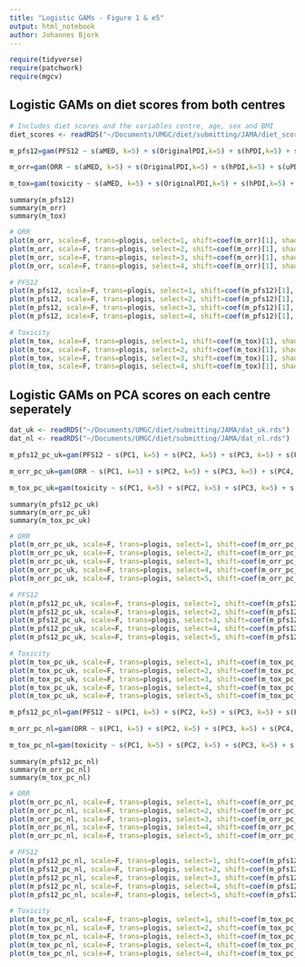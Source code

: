 ```yaml
---
title: "Logistic GAMs - Figure 1 & e5"
output: html_notebook
author: Johannes Bjork
---
```


```r
require(tidyverse)
require(patchwork)
require(mgcv)
```

## Logistic GAMs on diet scores from both centres

```r
# Includes diet scores and the variables centre, age, sex and BMI
diet_scores <- readRDS("~/Documents/UMGC/diet/submitting/JAMA/diet_scores_both_centres.rds")
```

```r
m_pfs12=gam(PFS12 ~ s(aMED, k=5) + s(OriginalPDI,k=5) + s(hPDI,k=5) + s(uPDI,k=5) + s(sex,bs="re") + s(bmi,k=5) + s(age,k=5) + s(centre,bs="re"), data=diet_scores, select=T, family=binomial, method="REML")

m_orr=gam(ORR ~ s(aMED, k=5) + s(OriginalPDI,k=5) + s(hPDI,k=5) + s(uPDI,k=5) + s(sex,bs="re") + s(bmi,k=5) + s(age,k=5) + s(centre,bs="re"), data=diet_scores, select=T, family=binomial, method="REML")

m_tox=gam(toxicity ~ s(aMED, k=5) + s(OriginalPDI,k=5) + s(hPDI,k=5) + s(uPDI,k=5) + s(sex,bs="re") + s(bmi,k=5) + s(age,k=5) + s(centre,bs="re"), data=diet_scores, select=T, family=binomial, method="REML")
```

```inspect
summary(m_pfs12)
summary(m_orr)
summary(m_tox)
```

```r
# ORR
plot(m_orr, scale=F, trans=plogis, select=1, shift=coef(m_orr)[1], shade=T, seWithMean=T, se=T) # aMED (Figure 1)
plot(m_orr, scale=F, trans=plogis, select=2, shift=coef(m_orr)[1], shade=T, seWithMean=T, se=T) # Original PDI
plot(m_orr, scale=F, trans=plogis, select=3, shift=coef(m_orr)[1], shade=T, seWithMean=T, se=T) # hPDI
plot(m_orr, scale=F, trans=plogis, select=4, shift=coef(m_orr)[1], shade=T, seWithMean=T, se=T) # uPDI

# PFS12
plot(m_pfs12, scale=F, trans=plogis, select=1, shift=coef(m_pfs12)[1], shade=T, seWithMean=T, se=T) # aMED
plot(m_pfs12, scale=F, trans=plogis, select=2, shift=coef(m_pfs12)[1], shade=T, seWithMean=T, se=T) # Original PDI
plot(m_pfs12, scale=F, trans=plogis, select=3, shift=coef(m_pfs12)[1], shade=T, seWithMean=T, se=T) # hPDI
plot(m_pfs12, scale=F, trans=plogis, select=4, shift=coef(m_pfs12)[1], shade=T, seWithMean=T, se=T) # uPDI

# Toxicity
plot(m_tox, scale=F, trans=plogis, select=1, shift=coef(m_tox)[1], shade=T, seWithMean=T, se=T) # aMED
plot(m_tox, scale=F, trans=plogis, select=2, shift=coef(m_tox)[1], shade=T, seWithMean=T, se=T) # Original PDI
plot(m_tox, scale=F, trans=plogis, select=3, shift=coef(m_tox)[1], shade=T, seWithMean=T, se=T) # hPDI
plot(m_tox, scale=F, trans=plogis, select=4, shift=coef(m_tox)[1], shade=T, seWithMean=T, se=T) # uPDI
```

## Logistic GAMs on PCA scores on each centre seperately

```r
dat_uk <- readRDS("~/Documents/UMGC/diet/submitting/JAMA/dat_uk.rds")
dat_nl <- readRDS("~/Documents/UMGC/diet/submitting/JAMA/dat_nl.rds")
```

```r
m_pfs12_pc_uk=gam(PFS12 ~ s(PC1, k=5) + s(PC2, k=5) + s(PC3, k=5) + s(PC4, k=5) + s(PC5, k=5) + s(sex,bs="re") + s(bmi,k=5) + s(age,k=5), data=dat_uk, select=T, family=binomial, method="REML")

m_orr_pc_uk=gam(ORR ~ s(PC1, k=5) + s(PC2, k=5) + s(PC3, k=5) + s(PC4, k=5) + s(PC5, k=5) + s(sex,bs="re") + s(bmi,k=5) + s(age,k=5), data=dat_uk, select=T, family=binomial, method="REML")

m_tox_pc_uk=gam(toxicity ~ s(PC1, k=5) + s(PC2, k=5) + s(PC3, k=5) + s(PC4, k=5) + s(PC5, k=5) + s(sex,bs="re") + s(bmi,k=5) + s(age,k=5), data=dat_uk, select=T, family=binomial, method="REML")
```

```inspect
summary(m_pfs12_pc_uk)
summary(m_orr_pc_uk)
summary(m_tox_pc_uk)
```

```r
# ORR
plot(m_orr_pc_uk, scale=F, trans=plogis, select=1, shift=coef(m_orr_pc_uk)[1], shade=T, seWithMean=T, se=T) # PC1
plot(m_orr_pc_uk, scale=F, trans=plogis, select=2, shift=coef(m_orr_pc_uk)[1], shade=T, seWithMean=T, se=T) # PC2
plot(m_orr_pc_uk, scale=F, trans=plogis, select=3, shift=coef(m_orr_pc_uk)[1], shade=T, seWithMean=T, se=T) # PC3
plot(m_orr_pc_uk, scale=F, trans=plogis, select=4, shift=coef(m_orr_pc_uk)[1], shade=T, seWithMean=T, se=T) # PC4
plot(m_orr_pc_uk, scale=F, trans=plogis, select=5, shift=coef(m_orr_pc_uk)[1], shade=T, seWithMean=T, se=T) # PC5

# PFS12
plot(m_pfs12_pc_uk, scale=F, trans=plogis, select=1, shift=coef(m_pfs12_pc_uk)[1], shade=T, seWithMean=T, se=T) # PC1
plot(m_pfs12_pc_uk, scale=F, trans=plogis, select=2, shift=coef(m_pfs12_pc_uk)[1], shade=T, seWithMean=T, se=T) # PC2 (Figure e5A)
plot(m_pfs12_pc_uk, scale=F, trans=plogis, select=3, shift=coef(m_pfs12_pc_uk)[1], shade=T, seWithMean=T, se=T) # PC3
plot(m_pfs12_pc_uk, scale=F, trans=plogis, select=4, shift=coef(m_pfs12_pc_uk)[1], shade=T, seWithMean=T, se=T) # PC4
plot(m_pfs12_pc_uk, scale=F, trans=plogis, select=5, shift=coef(m_pfs12_pc_uk)[1], shade=T, seWithMean=T, se=T) # PC5

# Toxicity
plot(m_tox_pc_uk, scale=F, trans=plogis, select=1, shift=coef(m_tox_pc_uk)[1], shade=T, seWithMean=T, se=T) # PC1
plot(m_tox_pc_uk, scale=F, trans=plogis, select=2, shift=coef(m_tox_pc_uk)[1], shade=T, seWithMean=T, se=T) # PC2 
plot(m_tox_pc_uk, scale=F, trans=plogis, select=3, shift=coef(m_tox_pc_uk)[1], shade=T, seWithMean=T, se=T) # PC3
plot(m_tox_pc_uk, scale=F, trans=plogis, select=4, shift=coef(m_tox_pc_uk)[1], shade=T, seWithMean=T, se=T) # PC4
plot(m_tox_pc_uk, scale=F, trans=plogis, select=5, shift=coef(m_tox_pc_uk)[1], shade=T, seWithMean=T, se=T) # PC4
```

```r
m_pfs12_pc_nl=gam(PFS12 ~ s(PC1, k=5) + s(PC2, k=5) + s(PC3, k=5) + s(PC4, k=5) + s(PC5, k=5) + s(sex,bs="re") + s(bmi,k=5) + s(age,k=5), data=dat_nl, select=T, family=binomial, method="REML")

m_orr_pc_nl=gam(ORR ~ s(PC1, k=5) + s(PC2, k=5) + s(PC3, k=5) + s(PC4, k=5) + s(PC5, k=5) + s(sex,bs="re") + s(bmi,k=5) + s(age,k=5), data=dat_nl, select=T, family=binomial, method="REML")

m_tox_pc_nl=gam(toxicity ~ s(PC1, k=5) + s(PC2, k=5) + s(PC3, k=5) + s(PC4, k=5) + s(PC5, k=5) + s(sex,bs="re") + s(bmi,k=5) + s(age,k=5), data=dat_nl, select=T, family=binomial, method="REML")
```

```inspect
summary(m_pfs12_pc_nl)
summary(m_orr_pc_nl)
summary(m_tox_pc_nl)
```

```r
# ORR
plot(m_orr_pc_nl, scale=F, trans=plogis, select=1, shift=coef(m_orr_pc_nl)[1], shade=T, seWithMean=T, se=T) # PC1 (Figure e5B)
plot(m_orr_pc_nl, scale=F, trans=plogis, select=2, shift=coef(m_orr_pc_nl)[1], shade=T, seWithMean=T, se=T) # PC2
plot(m_orr_pc_nl, scale=F, trans=plogis, select=3, shift=coef(m_orr_pc_nl)[1], shade=T, seWithMean=T, se=T) # PC3
plot(m_orr_pc_nl, scale=F, trans=plogis, select=4, shift=coef(m_orr_pc_nl)[1], shade=T, seWithMean=T, se=T) # PC4
plot(m_orr_pc_nl, scale=F, trans=plogis, select=5, shift=coef(m_orr_pc_nl)[1], shade=T, seWithMean=T, se=T) # PC5

# PFS12
plot(m_pfs12_pc_nl, scale=F, trans=plogis, select=1, shift=coef(m_pfs12_pc_nl)[1], shade=T, seWithMean=T, se=T) # PC1 
plot(m_pfs12_pc_nl, scale=F, trans=plogis, select=2, shift=coef(m_pfs12_pc_nl)[1], shade=T, seWithMean=T, se=T) # PC2
plot(m_pfs12_pc_nl, scale=F, trans=plogis, select=3, shift=coef(m_pfs12_pc_nl)[1], shade=T, seWithMean=T, se=T) # PC3
plot(m_pfs12_pc_nl, scale=F, trans=plogis, select=4, shift=coef(m_pfs12_pc_nl)[1], shade=T, seWithMean=T, se=T) # PC4
plot(m_pfs12_pc_nl, scale=F, trans=plogis, select=5, shift=coef(m_pfs12_pc_nl)[1], shade=T, seWithMean=T, se=T) # PC5

# Toxicity
plot(m_tox_pc_nl, scale=F, trans=plogis, select=1, shift=coef(m_tox_pc_nl)[1], shade=T, seWithMean=T, se=T) # PC1
plot(m_tox_pc_nl, scale=F, trans=plogis, select=2, shift=coef(m_tox_pc_nl)[1], shade=T, seWithMean=T, se=T) # PC2
plot(m_tox_pc_nl, scale=F, trans=plogis, select=3, shift=coef(m_tox_pc_nl)[1], shade=T, seWithMean=T, se=T) # PC3
plot(m_tox_pc_nl, scale=F, trans=plogis, select=4, shift=coef(m_tox_pc_nl)[1], shade=T, seWithMean=T, se=T) # PC4
plot(m_tox_pc_nl, scale=F, trans=plogis, select=4, shift=coef(m_tox_pc_nl)[1], shade=T, seWithMean=T, se=T) # PC5
```






